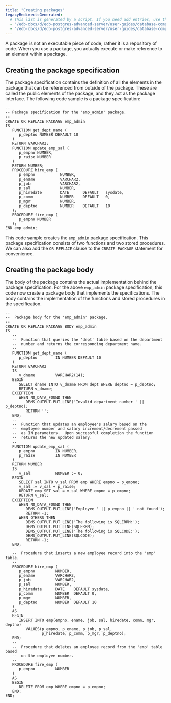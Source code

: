 ```yaml
---
title: "Creating packages"
legacyRedirectsGenerated:
  # This list is generated by a script. If you need add entries, use the `legacyRedirects` key.
  - "/edb-docs/d/edb-postgres-advanced-server/user-guides/database-compatibility-for-oracle-developers-built-in-package-guide/9.6/Database_Compatibility_for_Oracle_Developers_Built-in_Package_Guide.1.07.html"
  - "/edb-docs/d/edb-postgres-advanced-server/user-guides/database-compatibility-for-oracle-developers-guide/9.5/Database_Compatibility_for_Oracle_Developers_Guide.1.185.html"
---
```


A package is not an executable piece of code; rather it is a repository of code. When you use a package, you actually execute or make reference to an element within a package.

## Creating the package specification

The package specification contains the definition of all the elements in the package that can be referenced from outside of the package. These are called the public elements of the package, and they act as the package interface. The following code sample is a package specification:

```text
--
-- Package specification for the 'emp_admin' package.
--
CREATE OR REPLACE PACKAGE emp_admin
IS
   FUNCTION get_dept_name (
      p_deptno NUMBER DEFAULT 10
   )
   RETURN VARCHAR2;
   FUNCTION update_emp_sal (
      p_empno NUMBER,
      p_raise NUMBER
   )
   RETURN NUMBER;
   PROCEDURE hire_emp (
      p_empno           NUMBER,
      p_ename           VARCHAR2,
      p_job             VARCHAR2,
      p_sal             NUMBER,
      p_hiredate        DATE      DEFAULT   sysdate,
      p_comm            NUMBER    DEFAULT   0,
      p_mgr             NUMBER,
      p_deptno          NUMBER    DEFAULT   10
   );
   PROCEDURE fire_emp (
      p_empno NUMBER
   );
END emp_admin;
```

This code sample creates the `emp_admin` package specification. This package specification consists of two functions and two stored procedures. We can also add the `OR REPLACE` clause to the `CREATE PACKAGE` statement for convenience.

## Creating the package body

The body of the package contains the actual implementation behind the package specification. For the above `emp_admin` package specification, this code now create a package body that implements the specifications. The body contains the implementation of the functions and stored procedures in the specification.

```text
--
--  Package body for the 'emp_admin' package.
--
CREATE OR REPLACE PACKAGE BODY emp_admin
IS
   --
   --  Function that queries the 'dept' table based on the department
   --  number and returns the corresponding department name.
   --
   FUNCTION get_dept_name (
      p_deptno        IN NUMBER DEFAULT 10
   )
   RETURN VARCHAR2
   IS
      v_dname         VARCHAR2(14);
   BEGIN
      SELECT dname INTO v_dname FROM dept WHERE deptno = p_deptno;
      RETURN v_dname;
   EXCEPTION
      WHEN NO_DATA_FOUND THEN
         DBMS_OUTPUT.PUT_LINE('Invalid department number ' || p_deptno);
         RETURN '';
   END;
   --
   --  Function that updates an employee's salary based on the
   --  employee number and salary increment/decrement passed
   --  as IN parameters.  Upon successful completion the function
   --  returns the new updated salary.
   --
   FUNCTION update_emp_sal (
      p_empno         IN NUMBER,
      p_raise         IN NUMBER
   )
   RETURN NUMBER
   IS
      v_sal           NUMBER := 0;
   BEGIN
      SELECT sal INTO v_sal FROM emp WHERE empno = p_empno;
      v_sal := v_sal + p_raise;
      UPDATE emp SET sal = v_sal WHERE empno = p_empno;
      RETURN v_sal;
   EXCEPTION
      WHEN NO_DATA_FOUND THEN
         DBMS_OUTPUT.PUT_LINE('Employee ' || p_empno || ' not found');
         RETURN -1;
      WHEN OTHERS THEN
         DBMS_OUTPUT.PUT_LINE('The following is SQLERRM:');
         DBMS_OUTPUT.PUT_LINE(SQLERRM);
         DBMS_OUTPUT.PUT_LINE('The following is SQLCODE:');
         DBMS_OUTPUT.PUT_LINE(SQLCODE);
         RETURN -1;
   END;
   --
   --  Procedure that inserts a new employee record into the 'emp' table.
   --
   PROCEDURE hire_emp (
      p_empno         NUMBER,
      p_ename         VARCHAR2,
      p_job           VARCHAR2,
      p_sal           NUMBER,
      p_hiredate      DATE    DEFAULT sysdate,
      p_comm          NUMBER  DEFAULT 0,
      p_mgr           NUMBER,
      p_deptno        NUMBER  DEFAULT 10
   )
   AS
   BEGIN
      INSERT INTO emp(empno, ename, job, sal, hiredate, comm, mgr, deptno)
         VALUES(p_empno, p_ename, p_job, p_sal,
                p_hiredate, p_comm, p_mgr, p_deptno);
   END;
   --
   --  Procedure that deletes an employee record from the 'emp' table based
   --  on the employee number.
   --
   PROCEDURE fire_emp (
      p_empno         NUMBER
   )
   AS
   BEGIN
      DELETE FROM emp WHERE empno = p_empno;
   END;
END;
```
